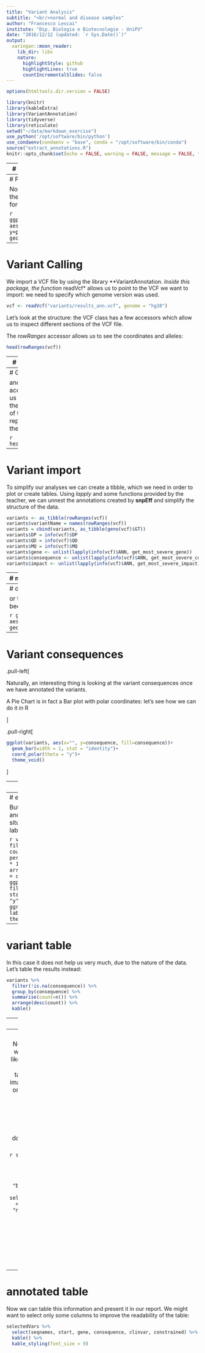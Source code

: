 ```yaml
---
title: "Variant Analysis"
subtitle: "<br/>normal and disease samples"
author: "Francesco Lescai"
institute: "Dip. Biologia e Biotecnologie - UniPV"
date: "2016/12/12 (updated: `r Sys.Date()`)"
output:
  xaringan::moon_reader:
    lib_dir: libs
    nature:
      highlightStyle: github
      highlightLines: true
      countIncrementalSlides: false
---
```


```r
options(htmltools.dir.version = FALSE)
```



```r
library(knitr)
library(kableExtra)
library(VariantAnnotation)
library(tidyverse)
library(reticulate)
setwd("~/data/markdown_exercise")
use_python('/opt/software/bin/python')
use_condaenv(condaenv = "base", conda = "/opt/software/bin/conda")
source("extract_annotations.R")
knitr::opts_chunk$set(echo = FALSE, warning = FALSE, message = FALSE, tinytex.verbose = TRUE)
```

---
# Quality Control

First important thing during an analysis is: check the quality of the raw data.
We do this by using Biopython, and plotting the Phred quality of a sample of 5,000 reads from the original file.

```python
from Bio import SeqIO
import matplotlib as mpl
mpl.use('Agg')
import matplotlib.pyplot as pyplot
import numpy as np
import pandas as pd

def seq_quality(reads):
  data = SeqIO.parse( reads, 'fastq')
  pList = []
  phredList =[]
  lengths = []
  for record in data:
    pArray = []
    phredArray = []
    qualities = record.letter_annotations["phred_quality"]
    for Q in qualities:
        # convert the PHRED score to a probability
        p = 10**(-float(Q)/10)
        # append this specific probabity to array for this sequence
        pArray = pArray + [p] 
        phredArray += [Q]
    # now append the sequence's probablity to a list of all of them    
    pList = pList + [pArray]
    # also append the phred qualities as they are
    phredList += [phredArray]
    # store the length of the probability array (same as length of sequence)
    lengths += [len(pArray)]
  phredData = pd.DataFrame(phredList)
  return(phredData)

forwardQuality = seq_quality('/home/rstudio/data/markdown_exercise/reads/normal_sample_1.fq')
reverseQuality = seq_quality('/home/rstudio/data/markdown_exercise/reads/normal_sample_2.fq')
```


Once we do this in python, we can then manage the data we have extracted from within R. 
The *py* object contains the objects generated within python.

```r
fwQualData = py$forwardQuality
fwQualData$record = paste0("read_", 1:dim(fwQualData)[1])
fwQualData = fwQualData %>%
  pivot_longer(cols = c(1:105), names_to = "basePos", values_to = "phredQual")
fwQualData$basePos = as.numeric(fwQualData$basePos)
head(fwQualData)
```

---
# Forward quality 

Now we can plot the results from the forward reads.

```r
ggplot(fwQualData, aes(x=basePos, y=phredQual))+
  geom_smooth()
```

---

# Variant Calling


We import a VCF file by using the library **VariantAnnotation*.
Inside this package, the function *readVcf* allows us to point to the VCF we want to import: we need to specify which genome version was used.

```r
vcf <- readVcf("variants/results_ann.vcf", genome = "hg38")
```


Let's look at the structure: the VCF class has a few accessors which allow us to inspect different sections of the VCF file.

The *rowRanges* accessor allows us to see the coordinates and alleles:

```r
head(rowRanges(vcf))
```

---
# Info section

The *info* accessor allows us to see the annotations:

```r
head(info(vcf))
```

---
# Geno section

and the *geno* accessor allows us to access the genotypes of the samples represented in the VCF file

```r
head(geno(vcf))
```

---
# Variant import

To simplify our analyses we can create a tibble, which we need in order to plot or create tables.
Using *lapply* and some functions provided by the teacher, we can unnest the annotations created by **snpEff** and simplify the structure of the data.


```r
variants <- as_tibble(rowRanges(vcf))
variants$variantName = names(rowRanges(vcf))
variants = cbind(variants, as_tibble(geno(vcf)$GT))
variants$DP = info(vcf)$DP
variants$QD = info(vcf)$QD
variants$MQ = info(vcf)$MQ
variants$gene <- unlist(lapply(info(vcf)$ANN, get_most_severe_gene))
variants$consequence <- unlist(lapply(info(vcf)$ANN, get_most_severe_consequence))
variants$impact <- unlist(lapply(info(vcf)$ANN, get_most_severe_impact))
```


---
# mapping quality

.pull-left[

Now that we have a tibble, we can use it to plot some quality data, like the *mapping quality* of the variants:

]

.pull-right[

```r
ggplot(variants, aes(x=MQ,y=..density..))+
  geom_density()
```


]


---
# depth of variants

or the *depth* they have been sequenced at:

```r
ggplot(variants, aes(x=DP,y=..density..))+
  geom_density()
```

---
# Variant consequences

.pull-left[

Naturally, an interesting thing is looking at the variant consequences once we have annotated the variants.

A Pie Chart is in fact a Bar plot with polar coordinates: let's see how we can do it in R

]

.pull-right[

```r
ggplot(variants, aes(x="", y=consequence, fill=consequence))+
  geom_bar(width = 1, stat = "identity")+
  coord_polar(theta = "y")+
  theme_void()
```


]


---
# better pie

There is a better way to plot this, and we can improve the plot as follows

```r
variants %>%
  filter(!is.na(consequence)) %>%
  count(consequence) %>%
  mutate(count = n,
         percent = paste0(round(count/sum(count) * 100, digits = 2), "%"))%>%
  arrange(desc(count)) %>%
  mutate(lab.ypos = cumsum(count) - 0.5 * count) %>%
  ggplot(aes(x="", y=count, fill=consequence))+
  geom_bar(width = 1, stat = "identity")+
  coord_polar(theta = "y")+
  geom_text(aes(y=lab.ypos, label=percent))+
  theme_void()
```

---
# even better pie

But the labels are still awfully overlapping and they are not readable.
In different situations we can use **ggrepel** to avoid labels overlaps, like follows:


```r
variants %>%
  filter(!is.na(consequence)) %>%
  count(consequence) %>%
  mutate(count = n,
         percent = paste0(round(count/sum(count) * 100, digits = 2), "%"))%>%
  arrange(desc(count)) %>%
  mutate(lab.ypos = cumsum(count) - 0.5 * count) %>%
  ggplot(aes(x="", y=count, fill=consequence))+
  geom_bar(width = 1, stat = "identity")+
  coord_polar(theta = "y")+
  ggrepel::geom_text_repel(aes(y=lab.ypos, label=percent), max.overlaps = Inf)+
  theme_void()
```

---
# variant table

In this case it does not help us very much, due to the nature of the data.
Let's table the results instead:


```r
variants %>%
  filter(!is.na(consequence)) %>%
  group_by(consequence) %>%
  summarise(count=n()) %>%
  arrange(desc(count)) %>%
  kable()
```

---
# Disease candidates

We can filter the VCF as we did on bash, but this time is going to be easier:


```r
selectedVars = variants %>%
  filter(
    impact == "HIGH",
    normal == "0/0"
  )
```


Let's use this to table the result in a simple table:

```r
selectedVars %>%
  select(seqnames, start, REF, ALT, gene, consequence) %>%
  kable() %>%
  kable_styling(font_size = 9)
```

---
# variant annotation

Now, like we did in class, we want to use websites like *ClinVar* or *gnomAD* to add information to our table and present it: let's imagine we have checked on clinvar if the variant is pathogenic or not, and whether the gene is constrained for LoF variation on gnomad.

The information below does not correspond to a real search result:

```r
selectedVars$clinvar = c("benign", "benign", "benign", "benign", "benign", "benign", 
                         "benign", "benign", "benign", "pathogenic", "pathogenic")
selectedVars$constrained = c("not constrained", "not constrained", "not constrained", 
                             "not constrained", "not constrained", "not constrained", 
                             "not constrained", "not constrained", "not constrained", 
                             "constrained", "constrained")
```

---
# annotated table

Now we can table this information and present it in our report.
We might want to select only some columns to improve the readability of the table:

```r
selectedVars %>%
  select(seqnames, start, gene, consequence, clinvar, constrained) %>%
  kable() %>%
  kable_styling(font_size = 9)
```


